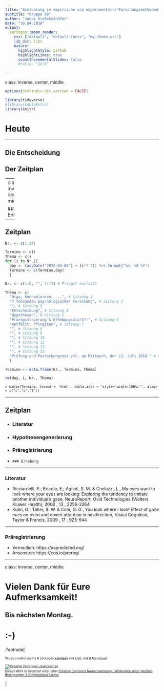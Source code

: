 ```yaml
---
title: "Einführung in empirische und experimentelle Forschungsmethoden"
subtitle: "Gruppe 08"
author: "Jonas Großekathöfer"
date: "30.04.2018"
output:
  xaringan::moon_reader:
    css: ["default", "default-fonts", "my-theme.css"]
    lib_dir: libs
    nature:
      highlightStyle: github
      highlightLines: true
      countIncrementalSlides: false
      #ratio: "16:9"

---
```

class: inverse, center, middle

```r
options(htmltools.dir.version = FALSE)

library(tidyverse)
#library(kableExtra)
library(knitr)

```

# Heute
 --- 

## Die Entscheidung

## Der Zeitplan

---
class: inverse, center, middle

## Die Entscheidung

---

## Zeitplan

```r

Nr. <- c(1:14)

Termine <- c()
Thema <- c()
for (i in Nr.){
  day <- (as.Date("2018-04-09") + (i*7-7)) %>% format("%d. %B %Y")
  Termine <- c(Termine,day)
  }

Nr. <- c(1:6, "", 7:13) # Pfingst entfällt 

Thema <- c(
  "Orga, Kennenlernen, ...", # Sitzung 1
  "7 Todsünden psychologischer Forschung", # Sitzung 2
  "", # Sitzung 3
  "Entscheidung", # Sitzung 4
  "Hypothesen", # Sitzung 5
  "Präregistrierung & Erhebungsstart?!", # Sitzung 6
  "entfällt: Pfingsten", # Sitzung 7
  "", # Sitzung 8
  "", # Sitzung 9
  "", # Sitzung 10
  "", # Sitzung 11
  "", # Sitzung 12
  "", # Sitzung 13
  "Prüfung und Posterkongress vsl. am Mittwoch, den 11. Juli 2018 " # Sitzung 14
  )

Termine <- data.frame(Nr., Termine, Thema)

rm(day, i, Nr., Thema)

```

<font size="-1">`r kable(Termine, format = 'html', table.attr = "style='width:100%;'", align = c("c","c","l")) `</font>

---

## Zeitplan

+   ### Literatur

+   ### Hypothesengenerierung

+   ### Präregistrierung

+     ### Erhebung

---

### Literatur

+   Ricciardelli, P.; Bricolo, E.; Aglioti, S. M. & Chelazzi, L., My eyes want to look where your eyes are looking: Exploring the tendency to imitate another individual's gaze, NeuroReport, Ovid Technologies (Wolters Kluwer Health), 2002 , 13 , 2259-2264
+   Kuhn, G.; Tatler, B. W. & Cole, G. G., You look where I look! Effect of gaze cues on overt and covert attention in misdirection, Visual Cognition, Taylor & Francis, 2009 , 17 , 925-944

---

### Präregistrierung

+   Vermutlich: https://aspredicted.org/
+   Ansonsten: https://cos.io/prereg/

---
class: inverse, center, middle

# Vielen Dank für Eure Aufmerksamkeit!
## Bis nächsten Montag.  

# :-)


.footnote[

<font size="-2">Slides created via the R packages [**xaringan**](https://github.com/yihui/xaringan) and [knitr](http://yihui.name/knitr), and [R Markdown](https://rmarkdown.rstudio.com)

<a rel="license" href="http://creativecommons.org/licenses/by-sa/4.0/"><img alt="Creative Commons Lizenzvertrag" style="border-width:0" src="https://i.creativecommons.org/l/by-sa/4.0/88x31.png" /></a><br />Dieses Werk ist lizenziert unter einer <a rel="license" href="http://creativecommons.org/licenses/by-sa/4.0/">Creative Commons Namensnennung - Weitergabe unter gleichen Bedingungen 4.0 International Lizenz</a>.</font size>

]